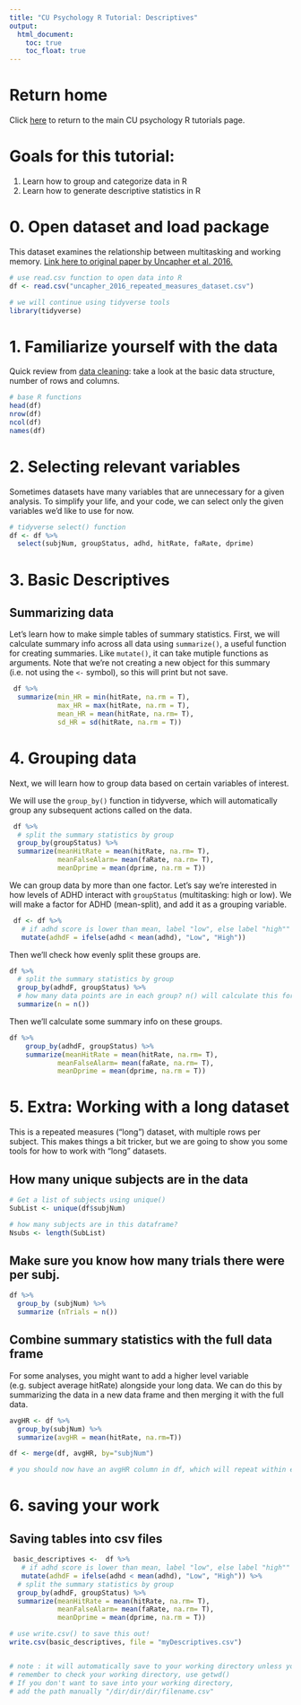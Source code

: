 ```yaml
---
title: "CU Psychology R Tutorial: Descriptives"
output: 
  html_document: 
    toc: true
    toc_float: true
---
```


# Return home

Click [here](https://cu-psych-r-users.github.io/cu-psych-r-tutorial) to return to the main CU psychology R tutorials page.

# Goals for this tutorial:

1. Learn how to group and categorize data in R 
2. Learn how to generate descriptive statistics in R

# 0. Open dataset and load package

This dataset examines the relationship between multitasking and working memory. [Link here to original paper by Uncapher et al. 2016.](https://www.ncbi.nlm.nih.gov/pmc/articles/PMC4733435/pdf/nihms712443.pdf)

```r
# use read.csv function to open data into R 
df <- read.csv("uncapher_2016_repeated_measures_dataset.csv")

# we will continue using tidyverse tools
library(tidyverse)
```

# 1. Familiarize yourself with the data

Quick review from [data cleaning](2_dataCleaning/DataCleaning_Code.html): take a look at the basic data structure, number of rows and columns.

```r
# base R functions
head(df)
nrow(df)
ncol(df)
names(df)
```

# 2. Selecting relevant variables

Sometimes datasets have many variables that are unnecessary for a given analysis. To simplify your life, and your code, we can select only the given variables we'd like to use for now.

```r
# tidyverse select() function 
df <- df %>% 
  select(subjNum, groupStatus, adhd, hitRate, faRate, dprime)
```

# 3. Basic Descriptives

## Summarizing data

Let's learn how to make simple tables of summary statistics.
First, we will calculate summary info across all data using `summarize()`, a useful function for creating summaries. Like `mutate()`, it can take mutiple functions as arguments. Note that we're not creating a new object for this summary (i.e. not using the `<-` symbol), so this will print but not save.

```r
 df %>% 
  summarize(min_HR = min(hitRate, na.rm = T),
            max_HR = max(hitRate, na.rm = T), 
            mean_HR = mean(hitRate, na.rm= T), 
            sd_HR = sd(hitRate, na.rm = T))
```

# 4. Grouping data

Next, we will learn how to group data based on certain variables of interest.

We will use the `group_by()` function in tidyverse, which will automatically group any subsequent actions called on the data. 

```r
 df %>% 
  # split the summary statistics by group 
  group_by(groupStatus) %>%
  summarize(meanHitRate = mean(hitRate, na.rm= T), 
            meanFalseAlarm= mean(faRate, na.rm= T),
            meanDprime = mean(dprime, na.rm = T))
```

We can group data by more than one factor. Let's say we're interested in how levels of ADHD interact with `groupStatus` (multitasking: high or low). We will make a factor for ADHD (mean-split), and add it as a grouping variable.

```r
 df <- df %>% 
   # if adhd score is lower than mean, label "low", else label "high""
   mutate(adhdF = ifelse(adhd < mean(adhd), "Low", "High")) 
```

Then we'll check how evenly split these groups are.

```r
df %>%
  # split the summary statistics by group 
  group_by(adhdF, groupStatus) %>%
  # how many data points are in each group? n() will calculate this for us.
  summarize(n = n())
```

Then we'll calculate some summary info on these groups.

```r
df %>%
    group_by(adhdF, groupStatus) %>%
    summarize(meanHitRate = mean(hitRate, na.rm= T), 
            meanFalseAlarm= mean(faRate, na.rm= T),
            meanDprime = mean(dprime, na.rm = T))
```

# 5. Extra: Working with a long dataset 

This is a repeated measures ("long") dataset, with multiple rows per subject. This makes things a bit tricker, but we are going to show you some tools for how to work with "long" datasets.

## How many unique subjects are in the data

```r
# Get a list of subjects using unique()
SubList <- unique(df$subjNum)

# how many subjects are in this dataframe?
Nsubs <- length(SubList)

```

## Make sure you know how many trials there were per subj.

```r
df %>%
  group_by (subjNum) %>%
  summarize (nTrials = n())
```

## Combine summary statistics with the full data frame

For some analyses, you might want to add a higher level variable (e.g. subject average hitRate) alongside your long data. We can do this by summarizing the data in a new data frame and then merging it with the full data.

```r
avgHR <- df %>% 
  group_by(subjNum) %>% 
  summarize(avgHR = mean(hitRate, na.rm=T))

df <- merge(df, avgHR, by="subjNum")

# you should now have an avgHR column in df, which will repeat within each subject, but vary across subjects.
```


# 6. saving your work

## Saving tables into csv files

```r
 basic_descriptives <-  df %>% 
   # if adhd score is lower than mean, label "low", else label "high""
   mutate(adhdF = ifelse(adhd < mean(adhd), "Low", "High")) %>%
  # split the summary statistics by group 
  group_by(adhdF, groupStatus) %>%
  summarize(meanHitRate = mean(hitRate, na.rm= T), 
            meanFalseAlarm= mean(faRate, na.rm= T),
            meanDprime = mean(dprime, na.rm = T))
```

```r
# use write.csv() to save this out!
write.csv(basic_descriptives, file = "myDescriptives.csv")


# note : it will automatically save to your working directory unless you specify otherise 
# remember to check your working directory, use getwd() 
# If you don't want to save into your working directory,
# add the path manually "/dir/dir/dir/filename.csv"
```
